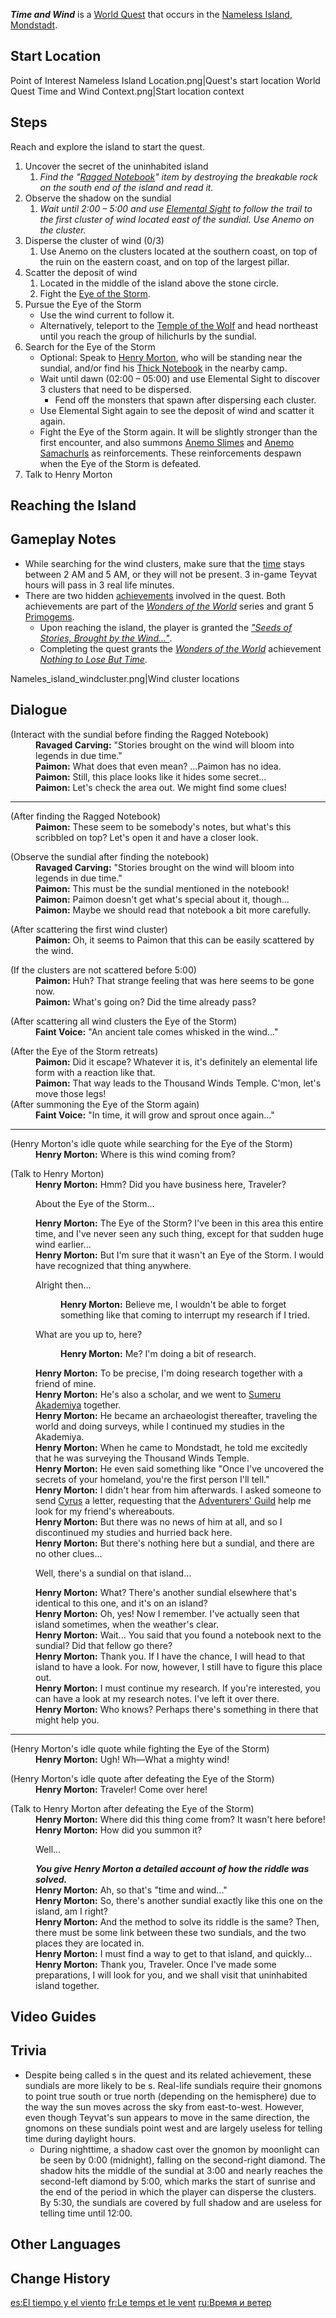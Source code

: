 {{Quest Infobox
|id            = 71012
|image         = 
|caption       = Nameless Island location
|type          = World
|region        = Mondstadt
|area          = Starfell Valley
|requirement   = Reach the [[Nameless Island]] and read the [[Ragged Notebook (Time and Wind)|Ragged Notebook]]
|startLocation = [[Nameless Island]], [[Mondstadt]]
|characters    = Henry Morton; Paimon; Traveler
|prev          = 
|next          = 
|exp           = 500
|mora          = 60,000
|primogems     = 60
|rep           = Mondstadt
|repAmt        = 20
|repOrder      = 87
|other         = {{Card|Hero's Wit|5}}{{Card|Mystic Enhancement Ore|3}}
}}
'''''Time and Wind''''' is a [[World Quest]] that occurs in the [[Nameless Island]], [[Mondstadt]].

==Start Location==
<gallery>
Point of Interest Nameless Island Location.png|Quest's start location
World Quest Time and Wind Context.png|Start location context
</gallery>

==Steps==
Reach and explore the island to start the quest.
#Uncover the secret of the uninhabited island
##''Find the "[[Ragged Notebook (Time and Wind)|Ragged Notebook]]" item by destroying the breakable rock on the south end of the island and read it.''
#Observe the shadow on the sundial
##''Wait until 2:00 – 5:00 and use [[Elemental Sight]] to follow the trail to the first cluster of wind located east of the sundial. Use Anemo on the cluster.''
#Disperse the cluster of wind (0/3)
##Use Anemo on the clusters located at the southern coast, on top of the ruin on the eastern coast, and on top of the largest pillar.
#Scatter the deposit of wind
##Located in the middle of the island above the stone circle.
##Fight the [[Eye of the Storm]].
#Pursue the Eye of the Storm
#*Use the wind current to follow it.
#*Alternatively, teleport to the [[Temple of the Wolf]] and head northeast until you reach the group of hilichurls by the sundial.
#Search for the Eye of the Storm
#*Optional: Speak to [[Henry Morton]], who will be standing near the sundial, and/or find his [[Thick Notebook]] in the nearby camp.
#*Wait until dawn (02:00 – 05:00) and use Elemental Sight to discover 3 clusters that need to be dispersed.
#**Fend off the monsters that spawn after dispersing each cluster.
#*Use Elemental Sight again to see the deposit of wind and scatter it again.
#*Fight the Eye of the Storm again. It will be slightly stronger than the first encounter, and also summons [[Anemo Slimes]] and [[Samachurls|Anemo Samachurls]] as reinforcements. These reinforcements despawn when the Eye of the Storm is defeated.
#Talk to Henry Morton

==Reaching the Island==
{{Transclude|Nameless Island|Reaching the Island}}

==Gameplay Notes==
*While searching for the wind clusters, make sure that the [[time]] stays between 2 AM and 5 AM, or they will not be present. 3 in-game Teyvat hours will pass in 3 real life minutes.
*There are two hidden [[achievements]] involved in the quest. Both achievements are part of the ''[[Wonders of the World]]'' series and grant 5 [[Primogem]]s.
**Upon reaching the island, the player is granted the ''[["Seeds of Stories, Brought by the Wind..."]]''.
**Completing the quest grants the ''[[Wonders of the World]]'' achievement ''[[Nothing to Lose But Time]]''.

<gallery>
Nameles_island_windcluster.png|Wind cluster locations
</gallery>

==Dialogue==
{{Quest Description|You reach an uninhabited island across the sea, which is home to an enigmatic sundial. Who knows what secret it holds?}}
{{Dialogue start}}
;(Interact with the sundial before finding the Ragged Notebook)
:'''Ravaged Carving:''' "Stories brought on the wind will bloom into legends in due time."
:'''Paimon:''' What does that even mean? ...Paimon has no idea.
:'''Paimon:''' Still, this place looks like it hides some secret...
:'''Paimon:''' Let's check the area out. We might find some clues!
----
;(After finding the Ragged Notebook)
:'''Paimon:''' These seem to be somebody's notes, but what's this scribbled on top? Let's open it and have a closer look.

;(Observe the sundial after finding the notebook)
:'''Ravaged Carving:''' "Stories brought on the wind will bloom into legends in due time."
:'''Paimon:''' This must be the sundial mentioned in the notebook!
:'''Paimon:''' Paimon doesn't get what's special about it, though...
:'''Paimon:''' Maybe we should read that notebook a bit more carefully.

;(After scattering the first wind cluster)
:'''Paimon:''' Oh, it seems to Paimon that this can be easily scattered by the wind.

;(If the clusters are not scattered before <nowiki>5:00</nowiki>)
:'''Paimon:''' Huh? That strange feeling that was here seems to be gone now.
:'''Paimon:''' What's going on? Did the time already pass?

;(After scattering all wind clusters the Eye of the Storm)
:'''Faint Voice:''' "An ancient tale comes whisked in the wind..."

;(After the Eye of the Storm retreats)
:'''Paimon:''' Did it escape? Whatever it is, it's definitely an elemental life form with a reaction like that.
:'''Paimon:''' That way leads to the Thousand Winds Temple. C'mon, let's move those legs!
;(After summoning the Eye of the Storm again)
:'''Faint Voice:''' "In time, it will grow and sprout once again..."
{{Quest Description|Update|In pursuit of the [[Eye of the Storm]], you return to the vicinity of the [[Thousand Winds Temple]]. There is a sundial here as well, and it seems to be exactly the same as the one on the uninhabited island...}}
----
;(Henry Morton's idle quote while searching for the Eye of the Storm)
:'''Henry Morton:''' Where is this wind coming from?

;(Talk to Henry Morton)
:'''Henry Morton:''' Hmm? Did you have business here, Traveler?
:{{DIcon}} About the Eye of the Storm...
:'''Henry Morton:''' The Eye of the Storm? I've been in this area this entire time, and I've never seen any such thing, except for that sudden huge wind earlier...
:'''Henry Morton:''' But I'm sure that it wasn't an Eye of the Storm. I would have recognized that thing anywhere.
:{{DIcon}} Alright then...
::'''Henry Morton:''' Believe me, I wouldn't be able to forget something like that coming to interrupt my research if I tried.
:{{DIcon}} What are you up to, here?
::'''Henry Morton:''' Me? I'm doing a bit of research.
:'''Henry Morton:''' To be precise, I'm doing research together with a friend of mine.
:'''Henry Morton:''' He's also a scholar, and we went to [[Sumeru Akademiya]] together.
:'''Henry Morton:''' He became an archaeologist thereafter, traveling the world and doing surveys, while I continued my studies in the Akademiya.
:'''Henry Morton:''' When he came to Mondstadt, he told me excitedly that he was surveying the Thousand Winds Temple.
:'''Henry Morton:''' He even said something like "Once I've uncovered the secrets of your homeland, you're the first person I'll tell."
:'''Henry Morton:''' I didn't hear from him afterwards. I asked someone to send [[Cyrus]] a letter, requesting that the [[Adventurers' Guild]] help me look for my friend's whereabouts.
:'''Henry Morton:''' But there was no news of him at all, and so I discontinued my studies and hurried back here.
:'''Henry Morton:''' But there's nothing here but a sundial, and there are no other clues...
:{{DIcon}} Well, there's a sundial on that island...
:'''Henry Morton:''' What? There's another sundial elsewhere that's identical to this one, and it's on an island?
:'''Henry Morton:''' Oh, yes! Now I remember. I've actually seen that island sometimes, when the weather's clear.
:'''Henry Morton:''' Wait... You said that you found a notebook next to the sundial? Did that fellow go there?
:'''Henry Morton:''' Thank you. If I have the chance, I will head to that island to have a look. For now, however, I still have to figure this place out.
:'''Henry Morton:''' I must continue my research. If you're interested, you can have a look at my research notes. I've left it over there.
:'''Henry Morton:''' Who knows? Perhaps there's something in there that might help you.
----
;(Henry Morton's idle quote while fighting the Eye of the Storm)
:'''Henry Morton:''' Ugh! Wh&mdash;What a mighty wind!

;(Henry Morton's idle quote after defeating the Eye of the Storm)
:'''Henry Morton:''' Traveler! Come over here!

;(Talk to Henry Morton after defeating the Eye of the Storm)
:'''Henry Morton:''' Where did this thing come from? It wasn't here before!
:'''Henry Morton:''' How did you summon it?
:{{DIcon}} Well...
:'''''You give Henry Morton a detailed account of how the riddle was solved.'''''
:'''Henry Morton:''' Ah, so that's "time and wind..."
:'''Henry Morton:''' So, there's another sundial exactly like this one on the island, am I right?
:'''Henry Morton:''' And the method to solve its riddle is the same? Then, there must be some link between these two sundials, and the two places they are located in.
:'''Henry Morton:''' I must find a way to get to that island, and quickly...
:'''Henry Morton:''' Thank you, Traveler. Once I've made some preparations, I will look for you, and we shall visit that uninhabited island together.
{{Dialogue end}}

==Video Guides==
{{EVT
|video1   = https://youtu.be/KRp_FUuljl8
|caption1 = Quest Guide

|video2   = fh84vKmIUBk
|caption2 = Time and Wind Full Guide

|video3   = https://youtu.be/4lNRU2_WuUA
|caption3 = Time and Wind Guide
}}
<!--
==Additional Notes==
{{Reflist|note=1}}
-->
==Trivia==
*Despite being called {{w|sundial}}s in the quest and its related achievement, these sundials are more likely to be {{w|moondial}}s. Real-life sundials require their gnomons to point true south or true north (depending on the hemisphere) due to the way the sun moves across the sky from east-to-west. However, even though Teyvat's sun appears to move in the same direction, the gnomons on these sundials point west and are largely useless for telling time during daylight hours.
**During nighttime, a shadow cast over the gnomon by moonlight can be seen by 0:00 (midnight), falling on the second-right diamond. The shadow hits the middle of the sundial at 3:00 and nearly reaches the second-left diamond by 5:00, which marks the start of sunrise and the end of the period in which the player can disperse the clusters. By 5:30, the sundials are covered by full shadow and are useless for telling time until 12:00.

==Other Languages==
{{Other Languages
|en      = Time and Wind
|zhs     = 时与风
|zhs_rm  = Shí yǔ Fēng
|zht     = 時與風
|zht_rm  = Shí yǔ Fēng
|zh_tl   = Time and Wind
|ja      = 時と風
|ja_rm   = Toki to Kaze
|ja_tl   = Time and Wind
|ko      = 시간과 바람
|ko_rm   = Sigan-gwa Baram
|ko_tl   = Time and Wind
|es      = El tiempo y el viento
|es_tl   = The Time and the Wind
|fr      = Le temps et le vent
|fr_tl   = The Time and the Wind
|ru      = Время и ветер
|ru_tl   = Time and Wind
|th      = กาลเวลาและสายลม
|th_rm   = 
|th_tl   = 
|vi      = Thời gian và gió
|vi_tl   = Time and Wind
|de      = Zeit und Wind
|de_tl   = Time and Wind
|id      = Waktu dan Angin
|id_tl   = Time and Wind
|pt      = O Tempo e o Vento
|pt_tl   = The Time and the Wind
|tr      = Zaman ve Rüzgar
|tr_tl   = 
|it      = Il tempo e il vento
|it_tl   = 
}}

==Change History==
{{Change History|1.0}}
<!--
==References==
{{Reflist}}
-->

[[es:El tiempo y el viento]]
[[fr:Le temps et le vent]]
[[ru:Время и ветер]]